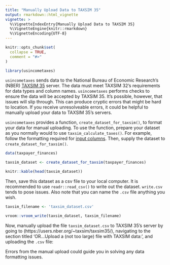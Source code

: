 ```yaml
---
title: "Manually Upload Data to TAXSIM 35"
output: rmarkdown::html_vignette
vignette: >
  %\VignetteIndexEntry{Manually Upload Data to TAXSIM 35}
  %\VignetteEngine{knitr::rmarkdown}
  %\VignetteEncoding{UTF-8}
---
```


```r
knitr::opts_chunk$set(
  collapse = TRUE,
  comment = "#>"
)
```

```r
library(usincometaxes)
```

`usincometaxes` sends data to the National Bureau of Economic Research's (NBER) [TAXSIM 35](http://taxsim.nber.org/taxsim35/) server. The data must meet TAXSIM 32's requirements for data types and column names. `usincometaxes` performs checks to ensure the data will be accepted by TAXSIM 35. It's possible, however, that issues will slip through. This can produce cryptic errors that might be hard to location. If you receive unresolveable errors, it could be helpful to manually upload your data to TAXSIM 35's servers.

`usincometaxes` provides a function, `create_dataset_for_taxsim()`,  to format your data for manual uploading. To use the function, prepare your dataset as you normally would to use `taxsim_calculate_taxes()`. For example, follow the formatting required for [input columns](https://www.shaneorr.io/r/usincometaxes/articles/taxsim-input.html). Then, supply the dataset to `create_dataset_for_taxsim()`.

```r
data(taxpayer_finances)

taxsim_dataset <- create_dataset_for_taxsim(taxpayer_finances)

knitr::kable(head(taxsim_dataset))
```

Then, save this dataset as a csv file to your local computer. It is recommended to use `readr::read_csv()` to write out the dataset. `write.csv` tends to pose issues. Also note that you can name the `.csv` file anything you wish.

```r
taxsim_filename <- 'taxsim_dataset.csv'

vroom::vroom_write(taxsim_dataset, taxsim_filename)
```

Now, manually upload the  file `taxsim_dataset.csv` to TAXSIM 35's server by going to (https://users.nber.org/~taxsim/taxsim35/), navigating to the section titled 'OR...Upload a (not too large) file with TAXSIM data:', and uploading the `.csv` file:

Errors from the manual upload could guide you in solving any data formatting issues.
